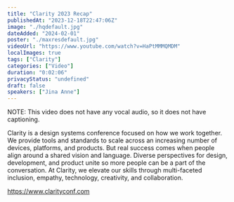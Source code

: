 ```yaml
---
title: "Clarity 2023 Recap"
publishedAt: "2023-12-18T22:47:06Z"
image: "./hqdefault.jpg"
dateAdded: "2024-02-01"
poster: "./maxresdefault.jpg"
videoUrl: "https://www.youtube.com/watch?v=HaPtMMMQMDM"
localImages: true
tags: ["Clarity"]
categories: ["Video"]
duration: "0:02:06"
privacyStatus: "undefined"
draft: false
speakers: ["Jina Anne"]
---
```

NOTE: This video does not have any vocal audio, so it does not have captioning.

Clarity is a design systems conference focused on how we work together. We provide tools and standards to scale across an increasing number of devices, platforms, and products. But real success comes when people align around a shared vision and language. Diverse perspectives for design, development, and product unite so more people can be a part of the conversation. At Clarity, we elevate our skills through multi-faceted inclusion, empathy, technology, creativity, and collaboration.

https://www.clarityconf.com
